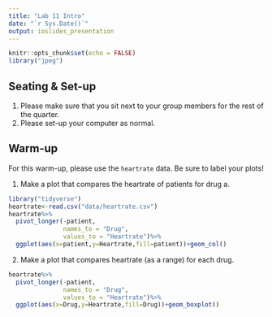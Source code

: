 ```yaml
---
title: "Lab 11 Intro"
date: "`r Sys.Date()`"
output: ioslides_presentation
---
```


```r
knitr::opts_chunk$set(echo = FALSE)
library("jpeg")
```

## Seating & Set-up
1. Please make sure that you sit next to your group members for the rest of the quarter.
2. Please set-up your computer as normal.

## Warm-up
For this warm-up, please use the `heartrate` data. Be sure to label your plots!

1. Make a plot that compares the heartrate of patients for drug a.
```r
library("tidyverse")
heartrate<-read.csv("data/heartrate.csv")
heartrate%>%
  pivot_longer(-patient,
               names_to = "Drug",
               values_to = "Heartrate")%>%
  ggplot(aes(x=patient,y=Heartrate,fill=patient))+geom_col()
```
2. Make a plot that compares heartrate (as a range) for each drug.
```r
heartrate%>%
  pivot_longer(-patient,
               names_to = "Drug",
               values_to = "Heartrate")%>%
  ggplot(aes(x=Drug,y=Heartrate,fill=Drug))+geom_boxplot()
```



